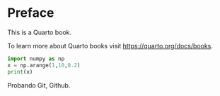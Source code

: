 # Preface {.unnumbered}

This is a Quarto book.

To learn more about Quarto books visit <https://quarto.org/docs/books>.

```python
import numpy as np
x = np.arange(1,10,0.2)
print(x)
```

Probando Git, Github.

